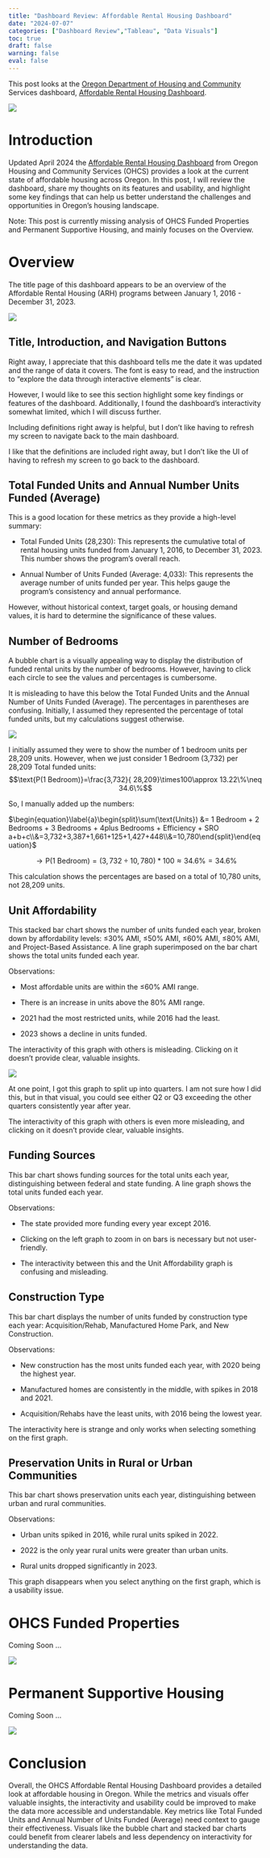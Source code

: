 ```yaml
---
title: "Dashboard Review: Affordable Rental Housing Dashboard"
date: "2024-07-07"
categories: ["Dashboard Review","Tableau", "Data Visuals"]
toc: true
draft: false
warning: false
eval: false
---
```


This post looks at the [Oregon Department of Housing and Community](https://www.oregon.gov/ohcs/development/pages/housing-data-analysis.aspx) Services dashboard, [Affordable Rental Housing Dashboard](https://public.tableau.com/app/profile/oregon.housing.and.community.services/viz/AffordableRentalHousingDashboard/Story1).

![](images/clipboard-626431291.png)

# Introduction

Updated April 2024 the [Affordable Rental Housing Dashboard](https://public.tableau.com/app/profile/oregon.housing.and.community.services/viz/AffordableRentalHousingDashboard/Story1) from Oregon Housing and Community Services (OHCS) provides a look at the current state of affordable housing across Oregon. In this post, I will review the dashboard, share my thoughts on its features and usability, and highlight some key findings that can help us better understand the challenges and opportunities in Oregon's housing landscape.

Note: This post is currently missing analysis of OHCS Funded Properties and Permanent Supportive Housing, and mainly focuses on the Overview.

# Overview

The title page of this dashboard appears to be an overview of the Affordable Rental Housing (ARH) programs between January 1, 2016 - December 31, 2023.

![](images/clipboard-1775307760.png)

## Title, Introduction, and Navigation Buttons

Right away, I appreciate that this dashboard tells me the date it was updated and the range of data it covers. The font is easy to read, and the instruction to "explore the data through interactive elements" is clear.

However, I would like to see this section highlight some key findings or features of the dashboard. Additionally, I found the dashboard's interactivity somewhat limited, which I will discuss further.

Including definitions right away is helpful, but I don’t like having to refresh my screen to navigate back to the main dashboard.

I like that the definitions are included right away, but I don't like the UI of having to refresh my screen to go back to the dashboard.

## Total Funded Units and Annual Number Units Funded (Average)

This is a good location for these metrics as they provide a high-level summary:

- Total Funded Units (28,230): This represents the cumulative total of rental housing units funded from January 1, 2016, to December 31, 2023. This number shows the program's overall reach.

- Annual Number of Units Funded (Average: 4,033): This represents the average number of units funded per year. This helps gauge the program's consistency and annual performance.

However, without historical context, target goals, or housing demand values, it is hard to determine the significance of these values.

## Number of Bedrooms

A bubble chart is a visually appealing way to display the distribution of funded rental units by the number of bedrooms. However, having to click each circle to see the values and percentages is cumbersome.

It is misleading to have this below the Total Funded Units and the Annual Number of Units Funded (Average). The percentages in parentheses are confusing. Initially, I assumed they represented the percentage of total funded units, but my calculations suggest otherwise.

![](images/clipboard-222507487.png)

I initially assumed they were to show the number of 1 bedroom units per 28,209 units. However, when we just consider 1 Bedroom (3,732) per 28,209 Total funded units: $$\text{P(1 Bedroom)}=\frac{3,732}{ 28,209}\times100\approx 13.22\%\neq 34.6\%$$

So, I manually added up the numbers:

$\begin{equation}\label{a}\begin{split}\sum(\text{Units}) &= 1 Bedroom + 2 Bedrooms + 3 Bedrooms + 4plus Bedrooms + Efficiency + SRO a+b+c\\&=3,732+3,387+1,661+125+1,427+448\\&=10,780\end{split}\end{equation}$

$$\rightarrow\text{P(1 Bedroom)}=(3,732\div 10,780)*100\approx 34.6\%= 34.6\%$$

This calculation shows the percentages are based on a total of 10,780 units, not 28,209 units.

## Unit Affordability

This stacked bar chart shows the number of units funded each year, broken down by affordability levels: ≤30% AMI, ≤50% AMI, ≤60% AMI, ≤80% AMI, and Project-Based Assistance. A line graph superimposed on the bar chart shows the total units funded each year.

Observations:

- Most affordable units are within the ≤60% AMI range.

- There is an increase in units above the 80% AMI range.

- 2021 had the most restricted units, while 2016 had the least.

- 2023 shows a decline in units funded.

The interactivity of this graph with others is misleading. Clicking on it doesn’t provide clear, valuable insights.

![](images/clipboard-600757896.png)

At one point, I got this graph to split up into quarters. I am not sure how I did this, but in that visual, you could see either Q2 or Q3 exceeding the other quarters consistently year after year.

The interactivity of this graph with others is even more misleading, and clicking on it doesn’t provide clear, valuable insights.

## Funding Sources

This bar chart shows funding sources for the total units each year, distinguishing between federal and state funding. A line graph shows the total units funded each year.

Observations:

- The state provided more funding every year except 2016.

- Clicking on the left graph to zoom in on bars is necessary but not user-friendly.

- The interactivity between this and the Unit Affordability graph is confusing and misleading.

## Construction Type

This bar chart displays the number of units funded by construction type each year: Acquisition/Rehab, Manufactured Home Park, and New Construction.

Observations:

* New construction has the most units funded each year, with 2020 being the highest year.

* Manufactured homes are consistently in the middle, with spikes in 2018 and 2021.

* Acquisition/Rehabs have the least units, with 2016 being the lowest year.

The interactivity here is strange and only works when selecting something on the first graph.

## Preservation Units in Rural or Urban Communities

This bar chart shows preservation units each year, distinguishing between urban and rural communities.

Observations:

* Urban units spiked in 2016, while rural units spiked in 2022.

* 2022 is the only year rural units were greater than urban units.

* Rural units dropped significantly in 2023.

This graph disappears when you select anything on the first graph, which is a usability issue.

# OHCS Funded Properties

Coming Soon ... 

![](images/clipboard-107122227.png)


# Permanent Supportive Housing 

Coming Soon ... 

![](images/clipboard-3052567148.png)

# Conclusion

Overall, the OHCS Affordable Rental Housing Dashboard provides a detailed look at affordable housing in Oregon. While the metrics and visuals offer valuable insights, the interactivity and usability could be improved to make the data more accessible and understandable. Key metrics like Total Funded Units and Annual Number of Units Funded (Average) need context to gauge their effectiveness. Visuals like the bubble chart and stacked bar charts could benefit from clearer labels and less dependency on interactivity for understanding the data.
